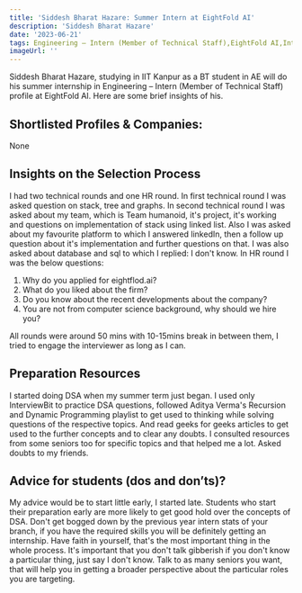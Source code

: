 ---
title: 'Siddesh Bharat Hazare: Summer Intern at EightFold AI'
description: 'Siddesh Bharat Hazare'
date: '2023-06-21'
tags: Engineering – Intern (Member of Technical Staff),EightFold AI,Internship
imageUrl: ''
---

Siddesh Bharat Hazare, studying in IIT Kanpur as a BT student in AE will do
his summer internship in Engineering – Intern (Member of Technical Staff) profile at EightFold AI. Here are some brief
insights of his.

## Shortlisted Profiles & Companies:
None

## Insights on the Selection Process
I had two technical rounds and one HR round. In first technical round I was asked question on stack, tree and graphs. In second technical round I was asked about my team, which is Team humanoid,  it's project, it's working and questions on implementation of stack using linked list. Also I was asked about my favourite platform to which I answered linkedIn, then a follow up question about it's implementation and further questions on that. I was also asked about database and sql to which I replied: I don't know. In HR round I was the below questions:
1. Why do you applied for eightflod.ai?
2. What do you liked about the firm?
3. Do you know about the recent developments about the company?
4. You are not from computer science background, why should we hire you?

All rounds were around 50 mins with 10-15mins break in between them, I tried to engage the interviewer as long as I can.

##  Preparation Resources
I started doing DSA when my summer term just began. I used only InterviewBit to practice DSA questions, followed Aditya Verma's Recursion and Dynamic Programming playlist to get used to thinking while solving questions of the respective topics. And read geeks for geeks articles to get used to the further concepts and to clear any doubts. I consulted resources from some seniors too for specific topics and that helped me a lot. Asked doubts to my friends.

## Advice for students (dos and don’ts)? 
My advice would be to start little early, I started late. Students who start their preparation early are more likely to get good hold over the concepts of DSA. Don't get bogged down by the previous year intern stats of your branch, if you have the required skills you will be definitely getting an internship. Have faith in yourself, that's the most important thing in the whole process. It's important that you don't talk gibberish if you don't know a particular thing, just say I don't know. Talk to as many seniors you want, that will help you in getting a broader perspective about the particular roles you are targeting. 

